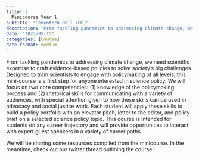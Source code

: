 ```yaml
---
title: |
  Minicourse Year 1
subtitle: "Genentech Hall (MB)"
description: "From tackling pandemics to addressing climate change, we need scientific expertise to craft evidence-based policies to solve society’s big challenges. "
date: "2023-05-15"
categories: [Course]
date-format: medium 
---
```


From tackling pandemics to addressing climate change, we need scientific expertise to craft evidence-based policies to solve society’s big challenges. Designed to train scientists to engage with policymaking of all levels, this mini-course is a first step for anyone interested in science policy. We will focus on two core competencies: (1) knowledge of the policymaking process and (2) rhetorical skills for communicating with a variety of audiences, with special attention given to how these skills can be used in advocacy and social justice work. Each student will apply these skills to build a policy portfolio with an elevator pitch, letter to the editor, and policy brief on a selected science policy topic. This course is intended for students on any career trajectory and will provide opportunities to interact with expert guest speakers in a variety of career paths.

We will be sharing some resources compiled from the minicourse. In the meantime, check out our twitter thread outlining the course!

